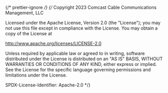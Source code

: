 ﻿{/* prettier-ignore */}
{/*
Copyright 2023 Comcast Cable Communications Management, LLC

Licensed under the Apache License, Version 2.0 (the "License");
you may not use this file except in compliance with the License.
You may obtain a copy of the License at

http://www.apache.org/licenses/LICENSE-2.0

Unless required by applicable law or agreed to in writing, software
distributed under the License is distributed on an "AS IS" BASIS,
WITHOUT WARRANTIES OR CONDITIONS OF ANY KIND, either express or implied.
See the License for the specific language governing permissions and
limitations under the License.

SPDX-License-Identifier: Apache-2.0
\*/}


<Meta of={ProviderStories} />

<Title />

The `Provider` serves to condense a list of providers to show only the number you specify, and add a counter to represent any that remain.

## Source

https://github.com/rdkcentral/Lightning-UI-Components/blob/develop/packages/%40lightningjs/ui-components/src/components/Provider/Provider.js

## Usage

The `Provider` component only needs an array of image paths to populate the list of providers. However, you can supply an `Icon` component, and the `Provider` will resize it to fit. This is useful, for example, if you want to include a 2:1 provider logo amongst a series of 1:1s.

```js
import { Provider } from '@lightningjs/ui-components';

class Basic extends lng.Component {
  static _template() {
    return {
      Provider: {
        type: Provider,
        visibleCount: args.visibleCount,
        providers: [
          xfinityProviderLogoSquare,
          {
            type: Icon,
            w: 96,
            h: 48,
            icon: xfinityLogo
          },
          ...Array.apply(null, { length: 10 }).map(
            () => xfinityProviderLogoSquare
          )
        ],
        counterText: '...',
        disableRadius: true
      }
    };
  }
}
```

## API

### Properties

| name            | type    | required | default   | description                                                   |
| --------------- | ------- | -------- | --------- | ------------------------------------------------------------- |
| disableRadius   | boolean | false    | false     | if true, disables the radius style property to Icon providers |
| counterText     | string  | false    | undefined | text to override counter's default '+Number' functionality    |
| providers       | array   | true     | undefined | list of provider images                                       |
| providersHidden | number  | readonly | undefined | the number of providers that will be hidden by the counter    |
| visibleCount    | number  | true     | undefined | the number of providers to show before adding a counter       |

### Style Properties

| name                   | type             | description                                                     |
| ---------------------- | ---------------- | --------------------------------------------------------------- |
| alpha                  | number           | transparency level of a provider                                |
| counterBackgroundColor | string           | background color of counter                                     |
| counterTextStyle       | string \| object | text style for counter                                          |
| itemSize               | number           | height and width to apply to icons and counter                  |
| itemSpacing            | number           | space between providers                                         |
| radius                 | number \| array  | radius of counter (and Icons if `applyRadius` property is true) |

